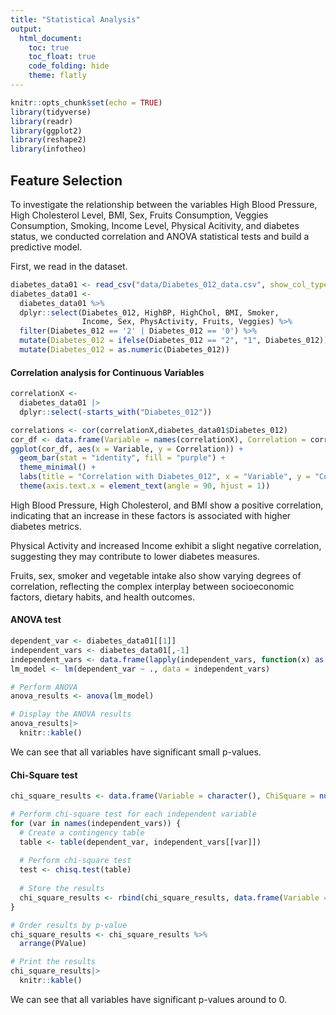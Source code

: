 ```yaml
---
title: "Statistical Analysis"
output: 
  html_document:
    toc: true
    toc_float: true
    code_folding: hide
    theme: flatly
---
```

```r
knitr::opts_chunk$set(echo = TRUE)
library(tidyverse)
library(readr)
library(ggplot2)
library(reshape2)
library(infotheo)
```


## Feature Selection

To investigate the relationship between the variables High Blood Pressure, High Cholesterol Level, BMI, Sex, Fruits Consumption, Veggies Consumption, Smoking, Income Level, Physical Acitivity, and diabetes status, we conducted correlation and ANOVA statistical tests and build a predictive model. 

First, we read in the dataset. 

```r
diabetes_data01 <- read_csv("data/Diabetes_012_data.csv", show_col_types = FALSE)
diabetes_data01 <- 
  diabetes_data01 %>%
  dplyr::select(Diabetes_012, HighBP, HighChol, BMI, Smoker, 
                Income, Sex, PhysActivity, Fruits, Veggies) %>%
  filter(Diabetes_012 == '2' | Diabetes_012 == '0') %>%
  mutate(Diabetes_012 = ifelse(Diabetes_012 == "2", "1", Diabetes_012)) %>%
  mutate(Diabetes_012 = as.numeric(Diabetes_012))
```


#### Correlation analysis for Continuous Variables
```r
correlationX <- 
  diabetes_data01 |>
  dplyr::select(-starts_with("Diabetes_012"))

correlations <- cor(correlationX,diabetes_data01$Diabetes_012)
cor_df <- data.frame(Variable = names(correlationX), Correlation = correlations)
ggplot(cor_df, aes(x = Variable, y = Correlation)) +
  geom_bar(stat = "identity", fill = "purple") +
  theme_minimal() +
  labs(title = "Correlation with Diabetes_012", x = "Variable", y = "Correlation") +
  theme(axis.text.x = element_text(angle = 90, hjust = 1))
```

High Blood Pressure, High Cholesterol, and BMI show a positive correlation, indicating that an increase in these factors is associated with higher diabetes metrics. 

Physical Activity and increased Income exhibit a slight negative correlation, suggesting they may contribute to lower diabetes measures. 

Fruits, sex, smoker and vegetable intake also show varying degrees of correlation, reflecting the complex interplay between socioeconomic factors, dietary habits, and health outcomes.



#### ANOVA test
```r
dependent_var <- diabetes_data01[[1]]
independent_vars <- diabetes_data01[,-1]
independent_vars <- data.frame(lapply(independent_vars, function(x) as.factor(x)))
lm_model <- lm(dependent_var ~ ., data = independent_vars)

# Perform ANOVA
anova_results <- anova(lm_model)

# Display the ANOVA results
anova_results|>
  knitr::kable()
```

We can see that all variables have significant small p-values.

#### Chi-Square test
```r
chi_square_results <- data.frame(Variable = character(), ChiSquare = numeric(), PValue = numeric(), stringsAsFactors = FALSE)

# Perform chi-square test for each independent variable
for (var in names(independent_vars)) {
  # Create a contingency table
  table <- table(dependent_var, independent_vars[[var]])
  
  # Perform chi-square test
  test <- chisq.test(table)
  
  # Store the results
  chi_square_results <- rbind(chi_square_results, data.frame(Variable = var, ChiSquare = test$statistic, PValue = test$p.value))
}

# Order results by p-value
chi_square_results <- chi_square_results %>%
  arrange(PValue) 

# Print the results
chi_square_results|>
  knitr::kable()
```

We can see that all variables have significant p-values around to 0.
